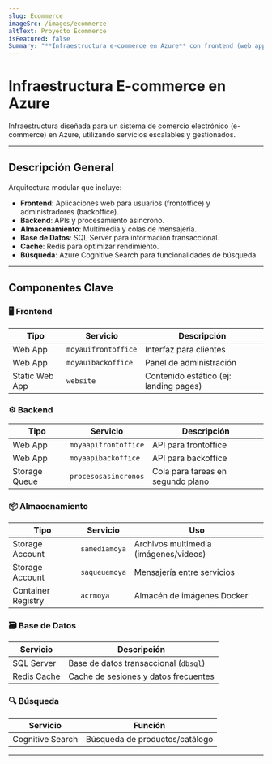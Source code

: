 ```yaml
---
slug: Ecommerce
imageSrc: /images/ecommerce
altText: Proyecto Ecommerce
isFeatured: false
Summary: "**Infraestructura e-commerce en Azure** con frontend (web apps), backend (APIs + colas), almacenamiento (media/ACR), base de datos (SQL + Redis) y búsqueda (Cognitive Search). Desplegada con Terraform, escalable y segura para clientes (frontoffice) y administradores (backoffice)."
---
```

# Infraestructura E-commerce en Azure

Infraestructura diseñada para un sistema de comercio electrónico (e-commerce) en Azure, utilizando servicios escalables y gestionados.

---

## Descripción General
Arquitectura modular que incluye:
- **Frontend**: Aplicaciones web para usuarios (frontoffice) y administradores (backoffice).
- **Backend**: APIs y procesamiento asíncrono.
- **Almacenamiento**: Multimedia y colas de mensajería.
- **Base de Datos**: SQL Server para información transaccional.
- **Cache**: Redis para optimizar rendimiento.
- **Búsqueda**: Azure Cognitive Search para funcionalidades de búsqueda.

---

## Componentes Clave

### 🖥 Frontend
| Tipo | Servicio | Descripción |
|------|----------|-------------|
| Web App | `moyauifrontoffice` | Interfaz para clientes |
| Web App | `moyauibackoffice` | Panel de administración |
| Static Web App | `website` | Contenido estático (ej: landing pages) |

### ⚙ Backend
| Tipo | Servicio | Descripción |
|------|----------|-------------|
| Web App | `moyaapifrontoffice` | API para frontoffice |
| Web App | `moyaapibackoffice` | API para backoffice |
| Storage Queue | `procesosasincronos` | Cola para tareas en segundo plano |

### 📦 Almacenamiento
| Tipo | Servicio | Uso |
|------|----------|-----|
| Storage Account | `samediamoya` | Archivos multimedia (imágenes/videos) |
| Storage Account | `saqueuemoya` | Mensajería entre servicios |
| Container Registry | `acrmoya` | Almacén de imágenes Docker |

### 🗃 Base de Datos
| Servicio | Descripción |
|----------|-------------|
| SQL Server | Base de datos transaccional (`dbsql`) |
| Redis Cache | Cache de sesiones y datos frecuentes |

### 🔍 Búsqueda
| Servicio | Función |
|----------|---------|
| Cognitive Search | Búsqueda de productos/catálogo |

---


